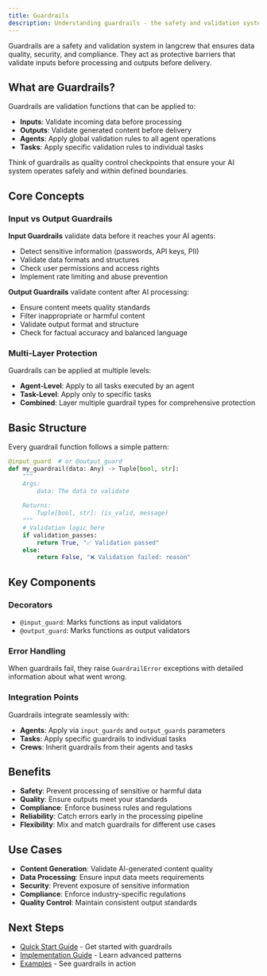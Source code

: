 ```yaml
---
title: Guardrails
description: Understanding guardrails - the safety and validation system in langcrew
---
```


Guardrails are a safety and validation system in langcrew that ensures data quality, security, and compliance. They act as protective barriers that validate inputs before processing and outputs before delivery.

## What are Guardrails?

Guardrails are validation functions that can be applied to:
- **Inputs**: Validate incoming data before processing
- **Outputs**: Validate generated content before delivery
- **Agents**: Apply global validation rules to all agent operations
- **Tasks**: Apply specific validation rules to individual tasks

Think of guardrails as quality control checkpoints that ensure your AI system operates safely and within defined boundaries.

## Core Concepts

### Input vs Output Guardrails

**Input Guardrails** validate data before it reaches your AI agents:
- Detect sensitive information (passwords, API keys, PII)
- Validate data formats and structures
- Check user permissions and access rights
- Implement rate limiting and abuse prevention

**Output Guardrails** validate content after AI processing:
- Ensure content meets quality standards
- Filter inappropriate or harmful content
- Validate output format and structure
- Check for factual accuracy and balanced language

### Multi-Layer Protection

Guardrails can be applied at multiple levels:
- **Agent-Level**: Apply to all tasks executed by an agent
- **Task-Level**: Apply only to specific tasks
- **Combined**: Layer multiple guardrail types for comprehensive protection

## Basic Structure

Every guardrail function follows a simple pattern:

```python
@input_guard  # or @output_guard
def my_guardrail(data: Any) -> Tuple[bool, str]:
    """
    Args:
        data: The data to validate
        
    Returns:
        Tuple[bool, str]: (is_valid, message)
    """
    # Validation logic here
    if validation_passes:
        return True, "✅ Validation passed"
    else:
        return False, "❌ Validation failed: reason"
```

## Key Components

### Decorators
- `@input_guard`: Marks functions as input validators
- `@output_guard`: Marks functions as output validators

### Error Handling
When guardrails fail, they raise `GuardrailError` exceptions with detailed information about what went wrong.

### Integration Points
Guardrails integrate seamlessly with:
- **Agents**: Apply via `input_guards` and `output_guards` parameters
- **Tasks**: Apply specific guardrails to individual tasks
- **Crews**: Inherit guardrails from their agents and tasks

## Benefits

- **Safety**: Prevent processing of sensitive or harmful data
- **Quality**: Ensure outputs meet your standards
- **Compliance**: Enforce business rules and regulations
- **Reliability**: Catch errors early in the processing pipeline
- **Flexibility**: Mix and match guardrails for different use cases

## Use Cases

- **Content Generation**: Validate AI-generated content quality
- **Data Processing**: Ensure input data meets requirements
- **Security**: Prevent exposure of sensitive information
- **Compliance**: Enforce industry-specific regulations
- **Quality Control**: Maintain consistent output standards

## Next Steps

- [Quick Start Guide](/guides/guardrails/quickstart) - Get started with guardrails
- [Implementation Guide](/guides/guardrails) - Learn advanced patterns
- [Examples](/examples/guardrails) - See guardrails in action
